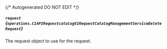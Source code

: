 {/* Autogenerated DO NOT EDIT  */}

##### `request` *{`operations.C1APIRequestcatalogV1RequestCatalogManagementServiceDeleteRequest`}*
The request object to use for the request.

<Collapsible openLabel={Labels.showProperties} closeLabel={Labels.hideProperties}>
  <C1APIRequestcatalogV1RequestCatalogManagementServiceDeleteRequest />
</Collapsible>

